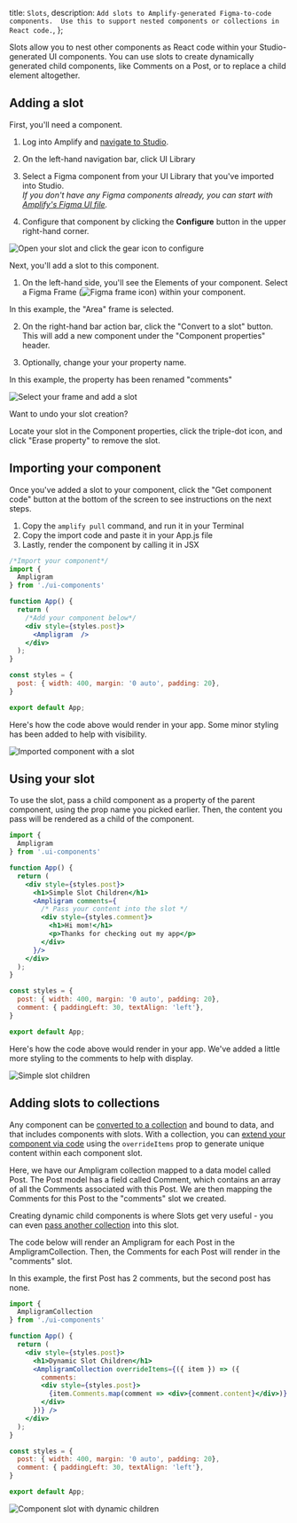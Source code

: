   title: `Slots`,
  description: `Add slots to Amplify-generated Figma-to-code components.  Use this to support nested components or collections in React code.`,
};

Slots allow you to nest other components as React code within your Studio-generated UI components. You can use slots to create dynamically generated child components, like Comments on a Post, or to replace a child element altogether.

## Adding a slot
First, you'll need a component.  
1. Log into Amplify and [navigate to Studio](/console/adminui/start/).

2. On the left-hand navigation bar, click UI Library

3. Select a Figma component from your UI Library that you've imported into Studio.  
*If you don't have any Figma components already, you can start with [Amplify's Figma UI file](/console/uibuilder/figmatocode/).*

4. Configure that component by clicking the **Configure** button in the upper right-hand corner.

![Open your slot and click the gear icon to configure](/images/console/slots-console1.gif)

Next, you'll add a slot to this component.  
1. On the left-hand side, you'll see the Elements of your component.  Select a Figma Frame (![Figma frame icon](/images/console/figma-frame-icon.png)) within your component.  

  In this example, the "Area" frame is selected.

2. On the right-hand bar action bar, click the "Convert to a slot" button.  This will add a new component under the "Component properties" header.

3. Optionally, change your your property name.  

  In this example, the property has been renamed "comments"

![Select your frame and add a slot](/images/console/slots-console2.gif)

<Callout warning>

Want to undo your slot creation?  

Locate your slot in the Component properties, click the triple-dot icon, and click "Erase property" to remove the slot.

</Callout>

## Importing your component
Once you've added a slot to your component, click the "Get component code" button at the bottom of the screen to see instructions on the next steps.  
1. Copy the `amplify pull` command, and run it in your Terminal
2. Copy the import code and paste it in your App.js file
3. Lastly, render the component by calling it in JSX

```jsx
/*Import your component*/
import { 
  Ampligram 
} from './ui-components'

function App() {
  return (
    /*Add your component below*/
    <div style={styles.post}>
      <Ampligram  /> 
    </div>
  );
}

const styles = {
  post: { width: 400, margin: '0 auto', padding: 20},
}

export default App;

```

Here's how the code above would render in your app.  Some minor styling has been added to help with visibility.

![Imported component with a slot](/images/console/slots-base.png)

## Using your slot
To use the slot, pass a child component as a property of the parent component, using the prop name you picked earlier.  Then, the content you pass will be rendered as a child of the component.  


````jsx
import { 
  Ampligram 
} from '.ui-components'

function App() {
  return (
    <div style={styles.post}>
      <h1>Simple Slot Children</h1>
      <Ampligram comments={
        /* Pass your content into the slot */
        <div style={styles.comment}> 
          <h1>Hi mom!</h1>
          <p>Thanks for checking out my app</p>
        </div>
      }/>
    </div>
  );
}

const styles = {
  post: { width: 400, margin: '0 auto', padding: 20},
  comment: { paddingLeft: 30, textAlign: 'left'},
}

export default App;

````

Here's how the code above would render in your app.  We've added a little more styling to the comments to help with display.

![Simple slot children](/images/console/slots-simple-children.png)

## Adding slots to collections
Any component can be [converted to a collection](/console/uibuilder/collections/) and bound to data, and that includes components with slots.  With a collection, you can [extend your component via code](/console/uibuilder/override/) using the `overrideItems` prop to generate unique content within each component slot.  

Here, we have our Ampligram collection mapped to a data model called Post.  The Post model has a field called Comment, which contains an array of all the Comments associated with this Post.  We are then mapping the Comments for this Post to the "comments" slot we created.  

Creating dynamic child components is where Slots get very useful - you can even [pass another collection](/console/uibuilder/override/#nesting-collections) into this slot. 

The code below will render an Ampligram for each Post in the AmpligramCollection.  Then, the Comments for each Post will render in the "comments" slot.  

In this example, the first Post has 2 comments, but the second post has none.

```jsx
import { 
  AmpligramCollection 
} from './ui-components'

function App() {
  return (
    <div style={styles.post}>
      <h1>Dynamic Slot Children</h1>
      <AmpligramCollection overrideItems={({ item }) => ({
        comments: 
        <div style={styles.post}>
          {item.Comments.map(comment => <div>{comment.content}</div>)}
        </div>
      })} />
    </div>
  );
}

const styles = {
  post: { width: 400, margin: '0 auto', padding: 20},
  comment: { paddingLeft: 30, textAlign: 'left'},
}

export default App;
```

![Component slot with dynamic children](/images/console/slots-dynamic-children.png)